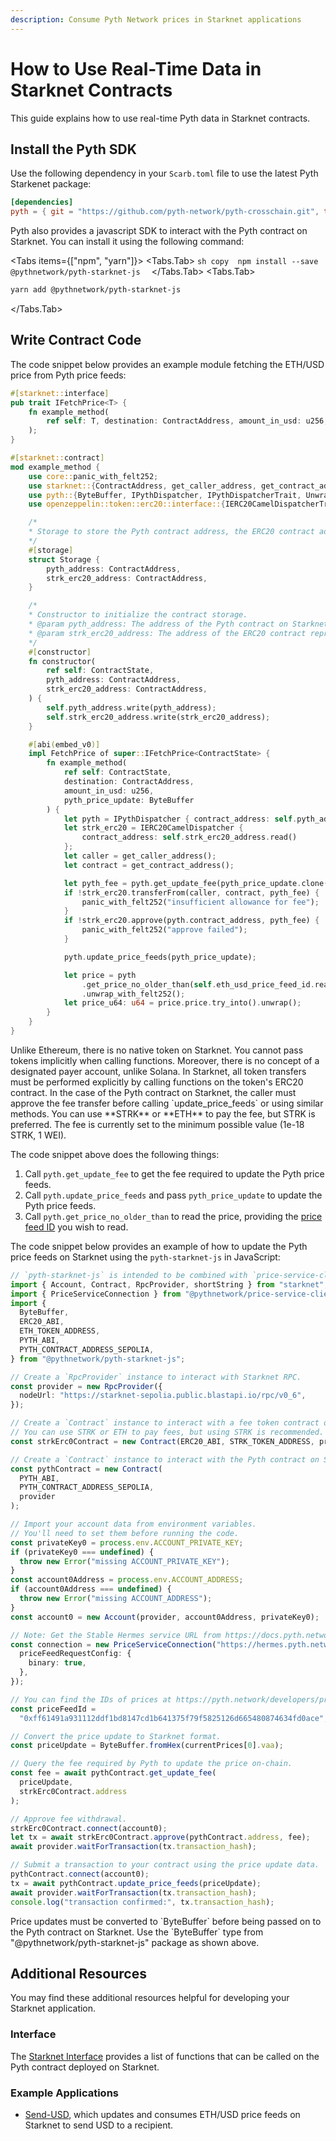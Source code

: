```yaml
---
description: Consume Pyth Network prices in Starknet applications
---
```



# How to Use Real-Time Data in Starknet Contracts

This guide explains how to use real-time Pyth data in Starknet contracts.

## Install the Pyth SDK

Use the following dependency in your `Scarb.toml` file to use the latest Pyth Starkenet package:

```toml copy
[dependencies]
pyth = { git = "https://github.com/pyth-network/pyth-crosschain.git", tag = "pyth-starknet-contract-v0.1.0"}
```

Pyth also provides a javascript SDK to interact with the Pyth contract on Starknet. You can install it using the following command:

<Tabs items={["npm", "yarn"]}>
  <Tabs.Tab>
    ```sh copy 
    npm install --save @pythnetwork/pyth-starknet-js 
    ```
  </Tabs.Tab>
  <Tabs.Tab>
  ```sh copy 
  yarn add @pythnetwork/pyth-starknet-js 
  ```
  </Tabs.Tab>
</Tabs>

## Write Contract Code

The code snippet below provides an example module fetching the ETH/USD price from Pyth price feeds:

```rust {12,17,49,57,62-64} copy
#[starknet::interface]
pub trait IFetchPrice<T> {
    fn example_method(
        ref self: T, destination: ContractAddress, amount_in_usd: u256, price_update: ByteBuffer
    );
}

#[starknet::contract]
mod example_method {
    use core::panic_with_felt252;
    use starknet::{ContractAddress, get_caller_address, get_contract_address};
    use pyth::{ByteBuffer, IPythDispatcher, IPythDispatcherTrait, UnwrapWithFelt252};
    use openzeppelin::token::erc20::interface::{IERC20CamelDispatcherTrait, IERC20CamelDispatcher};

    /* 
    * Storage to store the Pyth contract address, the ERC20 contract address representing ETH, and the ETH/USD price feed ID.
    */
    #[storage]
    struct Storage {
        pyth_address: ContractAddress,
        strk_erc20_address: ContractAddress,
    }

    /* 
    * Constructor to initialize the contract storage.
    * @param pyth_address: The address of the Pyth contract on Starknet. 
    * @param strk_erc20_address: The address of the ERC20 contract representing STRK on Starknet.
    */
    #[constructor]
    fn constructor(
        ref self: ContractState,
        pyth_address: ContractAddress,
        strk_erc20_address: ContractAddress,
    ) {
        self.pyth_address.write(pyth_address);
        self.strk_erc20_address.write(strk_erc20_address);
    }

    #[abi(embed_v0)]
    impl FetchPrice of super::IFetchPrice<ContractState> {
        fn example_method(
            ref self: ContractState,
            destination: ContractAddress,
            amount_in_usd: u256,
            pyth_price_update: ByteBuffer
        ) {
            let pyth = IPythDispatcher { contract_address: self.pyth_address.read() };
            let strk_erc20 = IERC20CamelDispatcher {
                contract_address: self.strk_erc20_address.read()
            };
            let caller = get_caller_address();
            let contract = get_contract_address();

            let pyth_fee = pyth.get_update_fee(pyth_price_update.clone(), strk_erc20.contract_address);
            if !strk_erc20.transferFrom(caller, contract, pyth_fee) {
                panic_with_felt252("insufficient allowance for fee");
            }
            if !strk_erc20.approve(pyth.contract_address, pyth_fee) {
                panic_with_felt252("approve failed");
            }

            pyth.update_price_feeds(pyth_price_update);

            let price = pyth
                .get_price_no_older_than(self.eth_usd_price_feed_id.read(), MAX_PRICE_AGE)
                .unwrap_with_felt252();
            let price_u64: u64 = price.price.try_into().unwrap();
        }
    }
}
```

<Callout type="info" emoji="ℹ️">
  Unlike Ethereum, there is no native token on Starknet. You cannot pass tokens
  implicitly when calling functions. Moreover, there is no concept of a
  designated payer account, unlike Solana. In Starknet, all token transfers must
  be performed explicitly by calling functions on the token's ERC20 contract. In
  the case of the Pyth contract on Starknet, the caller must approve the fee
  transfer before calling `update_price_feeds` or using similar methods. You can
  use **STRK** or **ETH** to pay the fee, but STRK is preferred. The fee is
  currently set to the minimum possible value (1e-18 STRK, 1 WEI).
</Callout>

The code snippet above does the following things:

1. Call `pyth.get_update_fee` to get the fee required to update the Pyth price feeds.
1. Call `pyth.update_price_feeds` and pass `pyth_price_update` to update the Pyth price feeds.
1. Call `pyth.get_price_no_older_than` to read the price, providing the [price feed ID](https://pyth.network/developers/price-feed-ids) you wish to read.

The code snippet below provides an example of how to update the Pyth price feeds on Starknet using the `pyth-starknet-js` in JavaScript:

```ts {52} copy
// `pyth-starknet-js` is intended to be combined with `price-service-client` and `starknet-js`.
import { Account, Contract, RpcProvider, shortString } from "starknet";
import { PriceServiceConnection } from "@pythnetwork/price-service-client";
import {
  ByteBuffer,
  ERC20_ABI,
  ETH_TOKEN_ADDRESS,
  PYTH_ABI,
  PYTH_CONTRACT_ADDRESS_SEPOLIA,
} from "@pythnetwork/pyth-starknet-js";

// Create a `RpcProvider` instance to interact with Starknet RPC.
const provider = new RpcProvider({
  nodeUrl: "https://starknet-sepolia.public.blastapi.io/rpc/v0_6",
});

// Create a `Contract` instance to interact with a fee token contract on Starknet
// You can use STRK or ETH to pay fees, but using STRK is recommended.
const strkErc0Contract = new Contract(ERC20_ABI, STRK_TOKEN_ADDRESS, provider);

// Create a `Contract` instance to interact with the Pyth contract on Starknet.
const pythContract = new Contract(
  PYTH_ABI,
  PYTH_CONTRACT_ADDRESS_SEPOLIA,
  provider
);

// Import your account data from environment variables.
// You'll need to set them before running the code.
const privateKey0 = process.env.ACCOUNT_PRIVATE_KEY;
if (privateKey0 === undefined) {
  throw new Error("missing ACCOUNT_PRIVATE_KEY");
}
const account0Address = process.env.ACCOUNT_ADDRESS;
if (account0Address === undefined) {
  throw new Error("missing ACCOUNT_ADDRESS");
}
const account0 = new Account(provider, account0Address, privateKey0);

// Note: Get the Stable Hermes service URL from https://docs.pyth.network/price-feeds/api-instances-and-providers/hermes
const connection = new PriceServiceConnection("https://hermes.pyth.network", {
  priceFeedRequestConfig: {
    binary: true,
  },
});

// You can find the IDs of prices at https://pyth.network/developers/price-feed-ids
const priceFeedId =
  "0xff61491a931112ddf1bd8147cd1b641375f79f5825126d665480874634fd0ace"; // ETH/USD

// Convert the price update to Starknet format.
const priceUpdate = ByteBuffer.fromHex(currentPrices[0].vaa);

// Query the fee required by Pyth to update the price on-chain.
const fee = await pythContract.get_update_fee(
  priceUpdate,
  strkErc0Contract.address
);

// Approve fee withdrawal.
strkErc0Contract.connect(account0);
let tx = await strkErc0Contract.approve(pythContract.address, fee);
await provider.waitForTransaction(tx.transaction_hash);

// Submit a transaction to your contract using the price update data.
pythContract.connect(account0);
tx = await pythContract.update_price_feeds(priceUpdate);
await provider.waitForTransaction(tx.transaction_hash);
console.log("transaction confirmed:", tx.transaction_hash);
```

<Callout type="info" emoji="ℹ️">
  Price updates must be converted to `ByteBuffer` before being passed on to the
  Pyth contract on Starknet. Use the `ByteBuffer` type from
  "@pythnetwork/pyth-starknet-js" package as shown above.
</Callout>

## Additional Resources

You may find these additional resources helpful for developing your Starknet application.

### Interface

The [Starknet Interface](https://github.com/pyth-network/pyth-crosschain/blob/main/target_chains/starknet/contracts/src/pyth/interface.cairo#L9) provides a list of functions that can be called on the Pyth contract deployed on Starknet.

### Example Applications

- [Send-USD](https://github.com/pyth-network/pyth-examples/tree/main/price_feeds/starknet), which updates and consumes ETH/USD price feeds on Starknet to send USD to a recipient.
